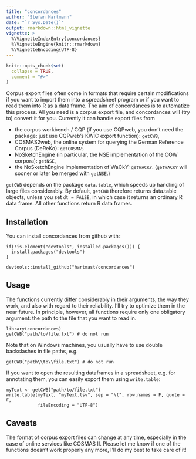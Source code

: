```yaml
---
title: "concordances"
author: "Stefan Hartmann"
date: "`r Sys.Date()`"
output: rmarkdown::html_vignette
vignette: >
  %\VignetteIndexEntry{concordances}
  %\VignetteEngine{knitr::rmarkdown}
  %\VignetteEncoding{UTF-8}
---
```


```r
knitr::opts_chunk$set(
  collapse = TRUE,
  comment = "#>"
)
```

Corpus export files often come in formats that require certain modifications if you want to import them into a spreadsheet program or if you want to read them into R as a data frame. The aim of concordances is to automatize this process. All you need is a corpus export file, and concordances will (try to) convert it for you. Currently it can handle export files from

* the corpus workbench / CQP (if you use CQPweb, you don't need the package: just use CQPweb's KWIC export function): `getCWB`,
* COSMAS2web, the online system for querying the German Reference Corpus (DeReKo): `getCOSMAS`
* NoSketchEngine (in particular, the NSE implementation of the COW corpora): `getNSE`,
* the NoSketchEngine implementation of WaCkY: `getWACKY`. (`getWACKY` will sooner or later be merged with `getNSE`.)

`getCWB` depends on the package `data.table`, which speeds up handling of large files considerably. By default, `getCWB` therefore returns data.table objects, unless you set `dt = FALSE`, in which case it returns an ordinary R data frame. All other functions return R data frames.


## Installation

You can install concordances from github with:

```
if(!is.element("devtools", installed.packages())) {
  install.packages("devtools")
}

devtools::install_github("hartmast/concordances")
```

## Usage
The functions currently differ considerably in their arguments, the way they work, and also with regard to their reliability. I'll try to optimize them in the near future. In principle, however, all functions require only one obligatory argument: the path to the file that you want to read in.

```
library(concordances)
getCWB("path/to/file.txt") # do not run
```

Note that on Windows machines, you usually have to use double backslashes in file paths, e.g.

```
getCWB("path\\to\\file.txt") # do not run
```

If you want to open the resulting dataframes in a spreadsheet, e.g. for annotating them, you can easily export them using `write.table`:

```
myText <- getCWB("path/to/file.txt")
write.table(myText, "myText.tsv", sep = "\t", row.names = F, quote = F, 
            fileEncoding = "UTF-8")
```

## Caveats
The format of corpus export files can change at any time, especially in the case of online services like COSMAS II. Please let me know if one of the functions doesn't work properly any more, I'll do my best to take care of it!
